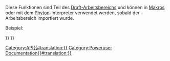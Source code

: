 <languages/>
{{VeryImportantMessage|(November 2018) Diese Information kann unvollständig und veraltet sein. Für die neueste API siehe die (engl.) [https://www.freecad.org/api autogenerierte API-Dokumentation].}}

Diese Funktionen sind Teil des [[Draft Workbench/de|Draft-Arbeitsbereichs]] und können in [[macros/de|Makros]] oder mit dem [[Python/de|Phyton]]-Interpreter verwendet werden, sobald der {{incode|Draft}}-Arbeitsbereich importiert wurde.

Beispiel:
{{Code|code=
import FreeCAD, Draft

myrect = Draft.makeRectangle(4, 3)
mydistance = FreeCAD.Vector(2, 2, 0)
Draft.move(myrect, mydistance)
}}

<div lang="en" dir="ltr" class="mw-content-ltr">
{{APIFunction|cut|FreeCAD.Object, FreeCAD.Object|Returns a cut object made from the difference of the 2 given objects. The original objects get hidden.|The newly created object}}
{{APIFunction|extrude|FreeCAD.Object, Vector|Extrudes the given object in the direction given by the vector. The original object gets hidden.|The newly created object}}
{{APIFunction|formatObject|FreeCAD.Object, [FreeCAD.Object]|This function applies to the given target object the current properties set on the Draft toolbar (line color and line width), or copies the properties of a second object if provided. It also places the object in construction group if the construction button is pressed.|Nothing}}
{{APIFunction|fuse|FreeCAD.Object, FreeCAD.Object|Returns an object made from the union of the 2 given objects. If the objects are coplanar, a special Draft Wire is used, otherwise the final object is a standard Part fuse.|The newly created object}}
{{APIFunction|getDraftPath|[string]|Returns the user or system path where the Draft module is running from. If a subpath or a filename is supplied, the full path to the subpath inside the Draft module is returned.|A file path}}
{{APIFunction|getGroupContents|list|Scans recursively the given list for groups. If groups are encountered, their contents are appended to the list.|A list of FreeCAD Objects}}
{{APIFunction|getRealName|string|Strips the trailing numbers from an object name.|The stripped object name}}
{{APIFunction|getSelection| |Returns the current FreeCAD selection.|The current FreeCAD selection.}}
{{APIFunction|makeCircle|radius, [placement], [facemode], [startangle], [endangle]|Creates a circle object with given radius. If a placement is given, it is used. If facemode is False, the circle is shown as a wireframe, otherwise as a face. If startangle AND endangle are given (in degrees), they are used and the object appears as an arc.|The newly created object.}}
{{APIFunction|makeDimension|Vector, Vector, [Vector] or FreeCAD.Object, int, int, [Vector]|Creates a Dimension object measuring distance between first and second vectors, with the dimension line passign through the third vector if provided. The current line width and color from the Draft toolbar will be used. Instead of 2 vectors, you can also pass a FreeCAD object, and two integers (and optionally a vector where the dimension line must pass). In that case, the dimension will be associated with the object, and measure two of its vertices, indicated by the two given indice numbers.|The newly created object.}}
{{APIFunction|makeLine|Vector, Vector|Creates a line between the two given vectors. The current line width and color from the Draft toolbar will be used.|The newly created object.}}
{{APIFunction|makeRectangle|length, width, [placement], [facemode]|Creates a Rectangle object with length in X direction and height in Y direction. If a placement is given, it is used. If facemode is False, the rectangle is shown as a wireframe, otherwise as a face. The current line width and color from the Draft toolbar will be used.|The newly created object.}}
{{APIFunction|makeText|string or list, [Vector], [screenmode]|Creates a Text object, at the given point if a vector is provided, containing the string or the strings given in the list, one string by line. The current color from the Draft toolbar and the text height and font specified in preferences are used. If screenmode is True, the text always faces the view direction, otherwise it lies on the XY plane.|The newly created object.}}
{{APIFunction|makeWire|list or Part.Wire, [closed], [placement], [facemode]|Creates a DWire object from the given list of vectors or from the given Wire. If closed is True or if first and last points are identical, the wire is closed. If facemode is True (and wire is closed), the wire will appear filled. The current line width and color from the Draft toolbar will be used.|A new Draft DWire (not a Part Wire).}}
{{APIFunction|move|FreeCAD.Object or list, Vector, [copymode]|Moves the given object or the objects contained in the given list in the direction and distance indicated by the given vector. If copymode is True, the actual objects are not moved, but copies are created instead.|The object(s) (or their copies if copymode was True).}}
{{APIFunction|precision| |Returns the precision value from Draft user settings.|An integer.}}
{{APIFunction|rotate|FreeCAD.Object or list, angle, [center], [axis] ,[copymode]|Rotates the given object or the objects contained in the given list with the given angle around the given center if provided, using axis as a rotation axis. If axis is omitted, the rotation will be around the vertical Z axis. If copymode is True, the actual objects are not moved, but copies are created instead.|The objects (or their copies).}}
{{APIFunction|scale|FreeCAD.Object or list, vector, [center], [copymode]|Scales the given object or the objects contained in the given list with a scale factors defined by the given vector (in X, Y and Z directions) around the given center if provided. If copymode is True, the actual objects are not moved, but copies are created instead.|The objects (or their copies).}}
{{APIFunction|select|FreeCAD.Object|Deselects everything and selects only the passed object|Nothing.}}
{{APIFunction|shapify|FreeCAD.Object|Transforms a parametric shape object into non-parametric.|The new object.}}
{{APIFunction|draftify|FreeCAD.Object or list|Turns the given object or each object of the given list into Draft parametric wires.|Nothing.}}
{{APIFunction|getSVG|FreeCAD.Object, [linemodifier], [textmodifier], [(u,v)]|Creates a SVG representation of the given object. The linemodifier attribute is a scale factor (in percents) for line width, and textmodifier for text size. You can also optionally provide a tuple of vectors to define a projection plane, otherwise the geometry will be projected on the XY plane.|a string containing a SVG representation of the given object.}}
</div>

{{Draft Tools navi{{#translation:}}}}
{{Userdocnavi{{#translation:}}}}
[[Category:API{{#translation:}}]]
[[Category:Poweruser Documentation{{#translation:}}]]

{{clear}}